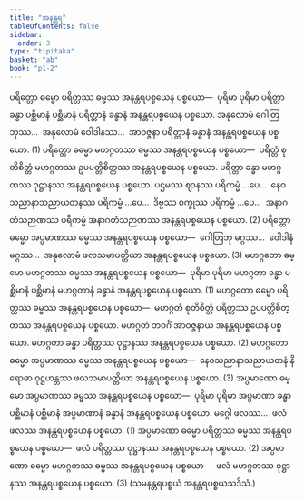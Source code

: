 ```yaml
---
title: "အနန္တရ"
tableOfContents: false
sidebar:
  order: 3
type: "tipitaka"
basket: "ab"
book: "p1-2"
---
```



<DynamicBreadcrumb />

<Division number="61" book="p1-2" e="ch" v="37" p="326">

<Paragraph number="2045" book="p1-2">
ပရိတ္တော ဓမ္မော ပရိတ္တဿ ဓမ္မဿ အနန္တရပစ္စယေန ပစ္စယော—  ပုရိမာ ပုရိမာ ပရိတ္တာ ခန္ဓာ ပစ္ဆိမာနံ ပစ္ဆိမာနံ ပရိတ္တာနံ ခန္ဓာနံ အနန္တရပစ္စယေန ပစ္စယော. အနုလောမံ ဂေါတြဘုဿ…  အနုလောမံ ဝေါဒါနဿ…  အာဝဇ္ဇနာ ပရိတ္တာနံ ခန္ဓာနံ အနန္တရပစ္စယေန ပစ္စယော. (1)
</Paragraph>

<Paragraph number="2046" book="p1-2">
ပရိတ္တော ဓမ္မော မဟဂ္ဂတဿ ဓမ္မဿ အနန္တရပစ္စယေန ပစ္စယော—  ပရိတ္တံ စုတိစိတ္တံ မဟဂ္ဂတဿ ဥပပတ္တိစိတ္တဿ အနန္တရပစ္စယေန ပစ္စယော. ပရိတ္တာ ခန္ဓာ မဟဂ္ဂတဿ ဝုဋ္ဌာနဿ အနန္တရပစ္စယေန ပစ္စယော. ပဌမဿ ဈာနဿ ပရိကမ္မံ …ပေ…  နေဝသညာနာသညာယတနဿ ပရိကမ္မံ …ပေ…  ဒိဗ္ဗဿ စက္ခုဿ ပရိကမ္မံ …ပေ…  အနာဂတံသဉာဏဿ ပရိကမ္မံ အနာဂတံသဉာဏဿ အနန္တရပစ္စယေန ပစ္စယော. (2)
</Paragraph>

<Paragraph number="2047" book="p1-2">
ပရိတ္တော ဓမ္မော အပ္ပမာဏဿ ဓမ္မဿ အနန္တရပစ္စယေန ပစ္စယော—  ဂေါတြဘု မဂ္ဂဿ…  ဝေါဒါနံ မဂ္ဂဿ…  အနုလောမံ ဖလသမာပတ္တိယာ အနန္တရပစ္စယေန ပစ္စယော. (3)
</Paragraph>

</Division>
<Division number="62" book="p1-2" e="ch" v="37" p="326">

<Paragraph number="2048" book="p1-2">
မဟဂ္ဂတော ဓမ္မော မဟဂ္ဂတဿ ဓမ္မဿ အနန္တရပစ္စယေန ပစ္စယော—  ပုရိမာ ပုရိမာ မဟဂ္ဂတာ ခန္ဓာ ပစ္ဆိမာနံ ပစ္ဆိမာနံ မဟဂ္ဂတာနံ ခန္ဓာနံ အနန္တရပစ္စယေန ပစ္စယော. (1)
</Paragraph>

<Paragraph number="2049" book="p1-2">
မဟဂ္ဂတော ဓမ္မော ပရိတ္တဿ ဓမ္မဿ အနန္တရပစ္စယေန ပစ္စယော—  မဟဂ္ဂတံ စုတိစိတ္တံ ပရိတ္တဿ ဥပပတ္တိစိတ္တဿ အနန္တရပစ္စယေန ပစ္စယော. မဟဂ္ဂတံ ဘဝင်္ဂံ အာဝဇ္ဇနာယ အနန္တရပစ္စယေန ပစ္စယော. မဟဂ္ဂတာ ခန္ဓာ ပရိတ္တဿ ဝုဋ္ဌာနဿ အနန္တရပစ္စယေန ပစ္စယော. (2)
</Paragraph>

<Paragraph number="2050" book="p1-2">
မဟဂ္ဂတော ဓမ္မော အပ္ပမာဏဿ ဓမ္မဿ အနန္တရပစ္စယေန ပစ္စယော—  နေဝသညာနာသညာယတနံ နိရောဓာ ဝုဋ္ဌဟန္တဿ ဖလသမာပတ္တိယာ အနန္တရပစ္စယေန ပစ္စယော. (3)
</Paragraph>

</Division>
<Division number="63" book="p1-2" e="ch" v="37" p="327">

<Paragraph number="2051" book="p1-2">
အပ္ပမာဏော ဓမ္မော အပ္ပမာဏဿ ဓမ္မဿ အနန္တရပစ္စယေန ပစ္စယော—  ပုရိမာ ပုရိမာ အပ္ပမာဏာ ခန္ဓာ ပစ္ဆိမာနံ ပစ္ဆိမာနံ အပ္ပမာဏာနံ ခန္ဓာနံ အနန္တရပစ္စယေန ပစ္စယော. မဂ္ဂေါ ဖလဿ…  ဖလံ ဖလဿ အနန္တရပစ္စယေန ပစ္စယော. (1)
</Paragraph>

<Paragraph number="2052" book="p1-2">
အပ္ပမာဏော ဓမ္မော ပရိတ္တဿ ဓမ္မဿ အနန္တရပစ္စယေန ပစ္စယော—  ဖလံ ပရိတ္တဿ ဝုဋ္ဌာနဿ အနန္တရပစ္စယေန ပစ္စယော. (2)
</Paragraph>

<Paragraph number="2053" book="p1-2">
အပ္ပမာဏော ဓမ္မော မဟဂ္ဂတဿ ဓမ္မဿ အနန္တရပစ္စယေန ပစ္စယော—  ဖလံ မဟဂ္ဂတဿ ဝုဋ္ဌာနဿ အနန္တရပစ္စယေန ပစ္စယော. (3)

</Paragraph>
</Division>

<Paragraph number="2054" type="center" book="p1-2">
(သမနန္တရပစ္စယံ အနန္တရပစ္စယသဒိသံ.)
</Paragraph>